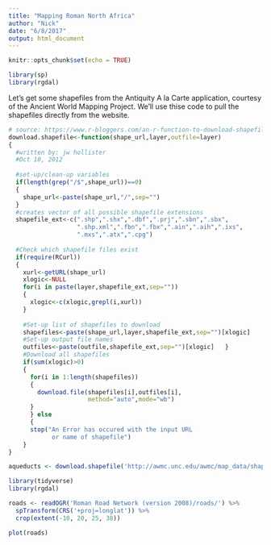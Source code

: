 ```yaml
---
title: "Mapping Roman North Africa"
author: "Nick"
date: "6/8/2017"
output: html_document
---
```


```r
knitr::opts_chunk$set(echo = TRUE)
```
```r
library(sp)
library(rgdal)
```

Let's get some shapefiles from the Antiquity A la Carte application, courtesy of the Ancient World Mapping Project.
We'll use thise code to pull the shapefiles directly from the website.

```r
# source: https://www.r-bloggers.com/an-r-function-to-download-shapefiles/
download.shapefile<-function(shape_url,layer,outfile=layer)
{
  #written by: jw hollister
  #Oct 10, 2012
 
  #set-up/clean-up variables
  if(length(grep("/$",shape_url))==0)
  {
    shape_url<-paste(shape_url,"/",sep="")
  }
  #creates vector of all possible shapefile extensions
  shapefile_ext<-c(".shp",".shx",".dbf",".prj",".sbn",".sbx",
                   ".shp.xml",".fbn",".fbx",".ain",".aih",".ixs",
                   ".mxs",".atx",".cpg")
 
  #Check which shapefile files exist
  if(require(RCurl))
  {
    xurl<-getURL(shape_url)
    xlogic<-NULL
    for(i in paste(layer,shapefile_ext,sep=""))
    {
      xlogic<-c(xlogic,grepl(i,xurl))
    }
 
    #Set-up list of shapefiles to download
    shapefiles<-paste(shape_url,layer,shapefile_ext,sep="")[xlogic]
    #Set-up output file names
    outfiles<-paste(outfile,shapefile_ext,sep="")[xlogic]   }
    #Download all shapefiles
    if(sum(xlogic)>0)
    {
      for(i in 1:length(shapefiles))
      {
        download.file(shapefiles[i],outfiles[i],
                      method="auto",mode="wb")
      }
      } else
      {
      stop("An Error has occured with the input URL
            or name of shapefile")
    }
}
```

```r
aqueducts <- download.shapefile('http://awmc.unc.edu/awmc/map_data/shapefiles/aqueducts/', 'aqueducts')
```

```r
library(tidyverse)
library(rgdal)
```
```r
roads <- readOGR('Roman Road Network (version 2008)/roads/') %>%
  spTransform(CRS('+proj=longlat')) %>%
  crop(extent(-10, 20, 25, 38))

plot(roads)
```


